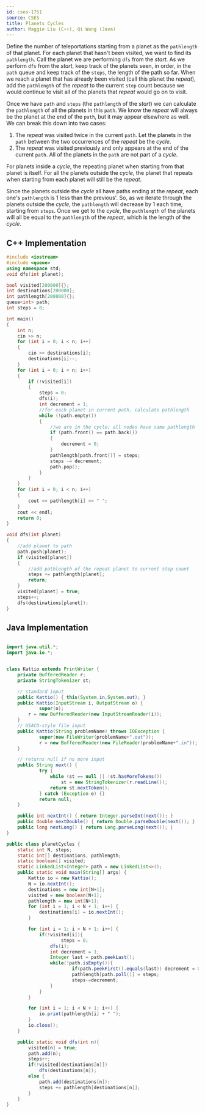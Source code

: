 ```yaml
---
id: cses-1751
source: CSES 
title: Planets Cycles
author: Maggie Liu (C++), Qi Wang (Java)
---
```


Define the number of teleportations starting from a planet as the $\texttt{pathlength}$ of that planet. For each planet that hasn't been visited, we want to find its $\texttt{pathlength}$. Call the planet we are performing $\texttt{dfs}$ from the $\textit{start}$. As we perform $\texttt{dfs}$ from the $\textit{start}$, keep track of the planets seen, in order, in the $\texttt{path}$ queue and keep track of the $\texttt{steps}$, the length of the path so far. When we reach a planet that has already been visited (call this planet the $\textit{repeat}$), add the $\texttt{pathlength}$ of the $\textit{repeat}$ to the current $\texttt{step}$ count because we would continue to visit all of the planets that $\textit{repeat}$ would go on to visit. 

Once we have $\texttt{path}$ and $\texttt{steps}$ (the $\texttt{pathlength}$ of the $\textit{start}$) we can calculate the $\texttt{pathlength}$ of all the planets in this $\texttt{path}$. We know the $\textit{repeat}$ will always be the planet at the end of the $\texttt{path}$, but it may appear elsewhere as well. We can break this down into two cases:
1. The $\textit{repeat}$ was visited twice in the current $\texttt{path}$. Let the planets in the $\texttt{path}$ between the two occurrences of the $\textit{repeat}$ be the $\textit{cycle}$.
2. The $\textit{repeat}$ was visited previously and only appears at the end of the current $\texttt{path}$. All of the planets in the $\texttt{path}$ are not part of a $\textit{cycle}$.

For planets inside a $\textit{cycle}$, the repeating planet when starting from that planet is itself. For all the planets outside the $\textit{cycle}$, the planet that repeats when starting from each planet will still be the $\textit{repeat}$.

Since the planets outside the $\textit{cycle}$ all have paths ending at the $\textit{repeat}$, each one's $\texttt{pathlength}$ is $1$ less than the previous'. So, as we iterate through the planets outside the $\textit{cycle}$, the $\texttt{pathlength}$ will decrease by $1$ each time, starting from $\texttt{steps}$. Once we get to the $\textit{cycle}$, the $\texttt{pathlength}$ of the planets will all be equal to the $\texttt{pathlength}$ of the $\textit{repeat}$, which is the length of the $\textit{cycle}$.

<LanguageSection>

<CPPSection>

## C++ Implementation

```cpp
#include <iostream>
#include <queue>
using namespace std;
void dfs(int planet);

bool visited[200000]{};
int destinations[200000];
int pathlength[200000]{};
queue<int> path;
int steps = 0;

int main()
{
	int n;
	cin >> n;
	for (int i = 0; i < n; i++)
	{
		cin >> destinations[i];
		destinations[i]--;
	}
	for (int i = 0; i < n; i++)
	{
		if (!visited[i])
		{
			steps = 0;
			dfs(i);
			int decrement = 1;
			//for each planet in current path, calculate pathlength
			while (!path.empty())
			{
				//we are in the cycle; all nodes have same pathlength
				if (path.front() == path.back())
				{
					decrement = 0;
				}
				pathlength[path.front()] = steps;
				steps -= decrement;
				path.pop();
			}
		}
	}
	for (int i = 0; i < n; i++)
	{
		cout << pathlength[i] << " ";
	}
	cout << endl;
	return 0;
}

void dfs(int planet)
{
	//add planet to path
	path.push(planet);
	if (visited[planet])
	{
		//add pathlength of the repeat planet to current step count
		steps += pathlength[planet];
		return;
	}
	visited[planet] = true;
	steps++;
	dfs(destinations[planet]);
}
```

</CPPSection>

<JavaSection>

## Java Implementation

```java

import java.util.*;
import java.io.*;


class Kattio extends PrintWriter {
	private BufferedReader r;
	private StringTokenizer st;

	// standard input
	public Kattio() { this(System.in,System.out); }
	public Kattio(InputStream i, OutputStream o) {
			super(o);
		r = new BufferedReader(new InputStreamReader(i));
	}
	// USACO-style file input
	public Kattio(String problemName) throws IOException {
			super(new FileWriter(problemName+".out"));
			r = new BufferedReader(new FileReader(problemName+".in"));
	}

	// returns null if no more input
	public String next() {
			try {
				while (st == null || !st.hasMoreTokens())
					st = new StringTokenizer(r.readLine());
				return st.nextToken();
			} catch (Exception e) {}
			return null;
	}

	public int nextInt() { return Integer.parseInt(next()); }
	public double nextDouble() { return Double.parseDouble(next()); }
	public long nextLong() { return Long.parseLong(next()); }
}

public class planetCycles {
	static int N, steps;
	static int[] destinations, pathlength;
	static boolean[] visited;
	static LinkedList<Integer> path = new LinkedList<>();
	public static void main(String[] args) {
		Kattio io = new Kattio();
		N = io.nextInt();
		destinations = new int[N+1];
		visited = new boolean[N+1];
		pathlength = new int[N+1];
		for (int i = 1; i < N + 1; i++) {
			destinations[i] = io.nextInt();
		}

		for (int i = 1; i < N + 1; i++) {
			if(!visited[i]){
					steps = 0;
				dfs(i);
				int decrement = 1;
				Integer last = path.peekLast();
				while(!path.isEmpty()){
						if(path.peekFirst().equals(last)) decrement = 0;
						pathlength[path.poll()] = steps;
						steps-=decrement;
				}
			}
		}

		for (int i = 1; i < N + 1; i++) {
			io.print(pathlength[i] + " ");
		}
		io.close();
	}

	public static void dfs(int n){
		visited[n] = true;
		path.add(n);
		steps++;
		if(!visited[destinations[n]])
			dfs(destinations[n]);
		else {
			path.add(destinations[n]);
			steps += pathlength[destinations[n]];
		}
	}
}

```
</JavaSection>

</LanguageSection>
